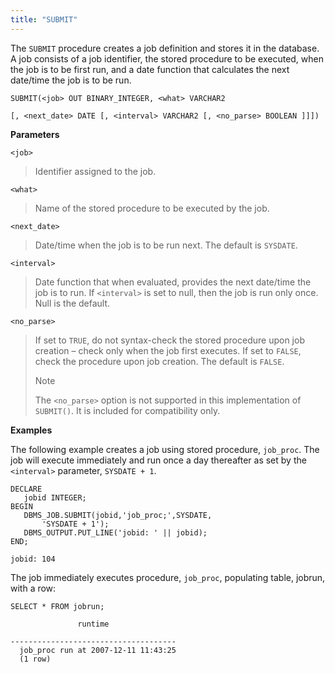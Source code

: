 ```yaml
---
title: "SUBMIT"
---
```


The `SUBMIT` procedure creates a job definition and stores it in the database. A job consists of a job identifier, the stored procedure to be executed, when the job is to be first run, and a date function that calculates the next date/time the job is to be run.

`SUBMIT(<job> OUT BINARY_INTEGER, <what> VARCHAR2`

`[, <next_date> DATE [, <interval> VARCHAR2 [, <no_parse> BOOLEAN ]]])`

**Parameters**

`<job>`

> Identifier assigned to the job.

`<what>`

> Name of the stored procedure to be executed by the job.

`<next_date>`

> Date/time when the job is to be run next. The default is `SYSDATE`.

`<interval>`

> Date function that when evaluated, provides the next date/time the job is to run. If `<interval>` is set to null, then the job is run only once. Null is the default.

`<no_parse>`

> If set to `TRUE`, do not syntax-check the stored procedure upon job creation – check only when the job first executes. If set to `FALSE`, check the procedure upon job creation. The default is `FALSE`.
>
> <div class="note">
>
> <div class="title">
>
> Note
>
> </div>
>
> The `<no_parse>` option is not supported in this implementation of `SUBMIT()`. It is included for compatibility only.
>
> </div>

**Examples**

The following example creates a job using stored procedure, `job_proc`. The job will execute immediately and run once a day thereafter as set by the `<interval>` parameter, `SYSDATE + 1`.

```text
DECLARE
   jobid INTEGER;
BEGIN
   DBMS_JOB.SUBMIT(jobid,'job_proc;',SYSDATE,
       'SYSDATE + 1');
   DBMS_OUTPUT.PUT_LINE('jobid: ' || jobid);
END;

jobid: 104
```

The job immediately executes procedure, `job_proc`, populating table, jobrun, with a row:

```text
SELECT * FROM jobrun;

               runtime

-------------------------------------
  job_proc run at 2007-12-11 11:43:25
  (1 row)
```
